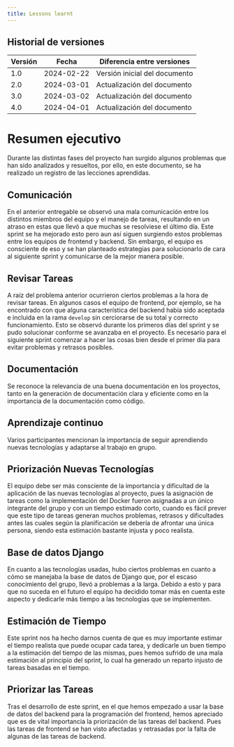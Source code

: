 ```yaml
---
title: Lessons learnt
---
```


## Historial de versiones

| Versión | Fecha      | Diferencia entre versiones    |
| ------- | ---------- | ----------------------------- |
| 1.0     | 2024-02-22 | Versión inicial del documento |
| 2.0     | 2024-03-01 | Actualización del documento   |
| 3.0     | 2024-03-02 | Actualización del documento   |
| 4.0     | 2024-04-01 | Actualización del documento   |

# Resumen ejecutivo

Durante las distintas fases del proyecto han surgido algunos problemas que han
sido analizados y resueltos, por ello, en este documento, se ha realizado un
registro de las lecciones aprendidas.

## Comunicación

En el anterior entregable se observó una mala comunicación entre los distintos
miembros del equipo y el manejo de tareas, resultando en un atraso en estas que
llevó a que muchas se resolviese el último día. Este sprint se ha mejorado esto
pero aun así siguen surgiendo estos problemas entre los equipos de frontend y
backend. Sin embargo, el equipo es consciente de eso y se han planteado estrategias
para solucionarlo de cara al siguiente sprint y comunicarse de la mejor manera posible.

## Revisar Tareas

A raíz del problema anterior ocurrieron ciertos problemas a la hora de revisar tareas.
En algunos casos el equipo de frontend, por ejemplo, se ha encontrado con que alguna
característica del backend había sido aceptada e incluida en la rama `develop` sin
cerciorarse de su total y correcto funcionamiento. Esto se observó durante los
primeros días del sprint y se pudo solucionar conforme se avanzaba en el proyecto.
Es necesario para el siguiente sprint comenzar a hacer las cosas bien desde el
primer día para evitar problemas y retrasos posibles.

## Documentación
Se reconoce la relevancia de una buena documentación en los proyectos, 
tanto en la generación de documentación clara y eficiente como en la
importancia de la documentación como código.

## Aprendizaje continuo
Varios participantes mencionan la importancia
de seguir aprendiendo nuevas tecnologías y adaptarse
al trabajo en grupo.


## Priorización Nuevas Tecnologías

El equipo debe ser más consciente de la importancia y dificultad de la aplicación
de las nuevas tecnologías al proyecto, pues la asignación de tareas como la
implementación del Docker fueron asignadas a un único integrante del grupo y con
un tiempo estimado corto, cuando es fácil prever que este tipo de tareas generan
muchos problemas, retrasos y dificultades antes las cuales según la planificación
se debería de afrontar una única persona, siendo esta estimación bastante injusta
y poco realista.

## Base de datos Django

En cuanto a las tecnologías usadas, hubo ciertos problemas en cuanto a cómo se
manejaba la base de datos de Django que, por el escaso conocimiento del grupo,
llevó a problemas a la larga. Debido a esto y para que no suceda en el futuro el
equipo ha decidido tomar más en cuenta este aspecto y dedicarle más tiempo a las
tecnologías que se implementen.

## Estimación de Tiempo

Este sprint nos ha hecho darnos cuenta de que es muy importante estimar el tiempo
realista que puede ocupar cada tarea, y dedicarle un buen tiempo a la estimación
del tiempo de las mismas, pues hemos sufrido de una mala estimación al principio
del sprint, lo cual ha generado un reparto injusto de tareas basadas en el tiempo.

## Priorizar las Tareas

Tras el desarrollo de este sprint, en el que hemos empezado a usar la base de
datos del backend para la programación del frontend, hemos apreciado que es de
vital importancia la priorización de las tareas del backend. Pues las tareas de
frontend se han visto afectadas y retrasadas por la falta de algunas de las tareas
de backend.
